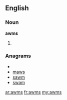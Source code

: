 ==English==

===Noun===
'''awms'''

# {{plural of|[[awm]]}}

===Anagrams===
* {{alphagram|amsw}}
* [[maws#English|maws]]
* [[sawm#English|sawm]]
* [[swam#English|swam]]

[[ar:awms]]
[[fr:awms]]
[[my:awms]]
